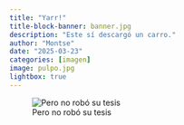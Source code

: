 ```yaml
---
title: "Yarr!"
title-block-banner: banner.jpg
description: "Este sí descargó un carro."
author: "Montse"
date: "2025-03-23"
categories: [imagen]
image: pulpo.jpg
lightbox: true
---
```


![Pero no robó su tesis](pulpo.jpg)